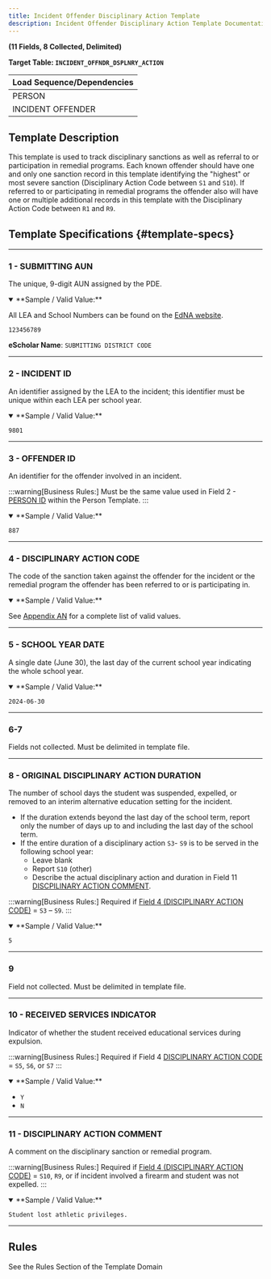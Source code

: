 ```yaml
---
title: Incident Offender Disciplinary Action Template
description: Incident Offender Disciplinary Action Template Documentation 
---
```


**(11 Fields, 8 Collected, Delimited)**

**Target Table: `INCIDENT_OFFNDR_DSPLNRY_ACTION`**

| **Load Sequence/Dependencies** |
|--------------------------------|
| PERSON                         |
| INCIDENT OFFENDER              |

## Template Description
This template is used to track disciplinary sanctions as well as referral to or participation in remedial programs. Each known offender should have one and only one sanction record in this template identifying the "highest" or most severe sanction (Disciplinary Action Code between `S1` and `S10`). If referred to or participating in remedial programs the offender also will have one or multiple additional records in this template with the Disciplinary Action Code between `R1` and `R9`.

## Template Specifications {#template-specs}

---
### 1 - SUBMITTING AUN
<p><Badge color="required" /> <Badge color="key" /> <Badge length={9} /></p>

The unique, 9-digit AUN assigned by the PDE.

<details open>
<summary>**Sample / Valid Value:**</summary>

All LEA and School Numbers can be found on the [EdNA website](http://www.edna.pa.gov/Screens/wfHome.aspx).

`123456789`
</details>

**eScholar Name**: `SUBMITTING DISTRICT CODE`

---
### 2 - INCIDENT ID
<p><Badge color="required" /> <Badge color="key" /> <Badge length={30} /></p>

An identifier assigned by the LEA to the incident; this identifier must be unique within each LEA per school year.

<details open>
<summary>**Sample / Valid Value:**</summary>

`9801`
</details>

---
### 3 - OFFENDER ID
<p><Badge color="required" /> <Badge color="key" /> <Badge length={20} /></p>

An identifier for the offender involved in an incident.

:::warning[Business Rules:]
Must be the same value used in Field 2 - [PERSON ID](docs/templates/discipline/person.mdx#2---person-id) within the Person Template.
:::

<details open>
<summary>**Sample / Valid Value:**</summary>

`887`
</details>

---
### 4 - DISCIPLINARY ACTION CODE
<p><Badge color="required" /> <Badge color="key" /> <Badge length={3} /></p>

The code of the sanction taken against the offender for the incident or the remedial program the offender has been referred to or is participating in.

<details open>
<summary>**Sample / Valid Value:**</summary>

See [Appendix AN](docs/appendix/appendix-AN.mdx) for a complete list of valid values.
</details>

---
### 5 - SCHOOL YEAR DATE
<p><Badge color="required" /> <Badge color="key" /> <Badge length={10} /></p>

A single date (June 30), the last day of the current school year indicating the whole school year.

<details open>
<summary>**Sample / Valid Value:**</summary>

`2024-06-30`
</details>

---
### 6-7
Fields not collected. Must be delimited in template file.

---
### 8 - ORIGINAL DISCIPLINARY ACTION DURATION
<p><Badge color="conditional" /> <Badge color="updateable" /> <Badge length={6} /></p>

The number of school days the student was suspended, expelled, or removed to an interim alternative education setting for the incident.

- If the duration extends beyond the last day of the school term, report only the number of days up to and including the last day of the school term.
- If the entire duration of a disciplinary action `S3`- `S9` is to be served in the following school year:
   - Leave blank
   - Report `S10` (other)
   - Describe the actual disciplinary action and duration in Field 11 [DISCPILINARY ACTION COMMENT](#11---disciplinary-action-comment).

:::warning[Business Rules:]
Required if [Field 4 (DISCIPLINARY ACTION CODE)](#4---disciplinary-action-code) = `S3` – `S9`.
:::

<details open>
<summary>**Sample / Valid Value:**</summary>

`5`
</details>

---
### 9
Field not collected. Must be delimited in template file.

---
### 10 - RECEIVED SERVICES INDICATOR
<p><Badge color="conditional" /> <Badge color="updateable" /> <Badge length={1} /></p>

Indicator of whether the student received educational services during expulsion.

:::warning[Business Rules:]
Required if Field 4 [DISCIPLINARY ACTION CODE](#4---disciplinary-action-code) = `S5`, `S6`, or `S7`
:::

<details open>
<summary>**Sample / Valid Value:**</summary>

- `Y`
- `N`
</details>

---
### 11 - DISCIPLINARY ACTION COMMENT
<p><Badge color="conditional" /> <Badge color="updateable" /> <Badge length={500} /></p>

A comment on the disciplinary sanction or remedial program.

:::warning[Business Rules:] 
Required if [Field 4 (DISCIPLINARY ACTION CODE)](#4---disciplinary-action-code) = `S10`, `R9`, or if incident involved a firearm and student was not expelled.
:::

<details open>
<summary>**Sample / Valid Value:**</summary>

`Student lost athletic privileges.`
</details>

---
## Rules
See the Rules Section of the Template Domain